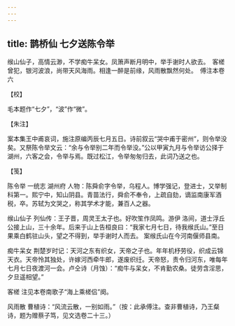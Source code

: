 ```yaml
---
---
---
```

title: 鹊桥仙 七夕送陈令举
---







缑山仙子，高情云渺，不学痴牛呆女。凤箫声断月明中，举手谢时人欲去。　客槎曾犯，银河波浪，尚带天风海雨。相逢一醉是前缘，风雨散飘然何处。　傅注本卷六





【校】


毛本题作“七夕”，“波”作“微”。





【朱注】


案本集王中甫哀词，施注原编丙辰七月五日。诗前叙云“哭中甫于密州”，则令举没矣。又祭陈令举文云：“余与令举别二年而令举没。”公以甲寅九月与令举访公择于湖州，六客之会，令举与焉。既过松江，令举匆匆归去，此词乃送之也。





【笺】


陈令举 一统志 湖州府 人物：陈舜俞字令举，乌程人。博学强记，登进士，又举制科第一。熙宁中，知山阴县。青苗法行，舜俞不奉令，上疏自劾，谪监南康军酒税，卒。苏轼为文哭之，称其学术才能，兼百人之器。

缑山仙子 列仙传：王子晋，周灵王太子也。好吹笙作凤鸣。游伊 洛间，道士浮丘公接上山，三十余年。后来于山上告桓良曰：“我家七月七日，待我缑氏山。”至日果乘白鹤驻山头，望之不得到，举手谢时人而去。 案缑氏山在今河南偃师县南。

痴牛呆女 荆楚岁时记：天河之东有织女，天帝之子也。年年机杼劳役，织成云锦天衣。天帝怜其独处，许嫁河西牵牛郎，遂废织纴。天帝怒，责令归河东，唯每年七月七日夜渡河一会。卢仝诗（月蚀）：“痴牛与呆女，不肯勤农桑。徒劳含淫思，夕旦遥相望。”

客槎 注见本卷南歌子“海上乘槎侣”阕。

风雨散 曹植诗：“风流云散，一别如雨。”（按：此承傅注。查非曹植诗，乃王粲诗，题为赠蔡子笃，见文选卷二十三。）
